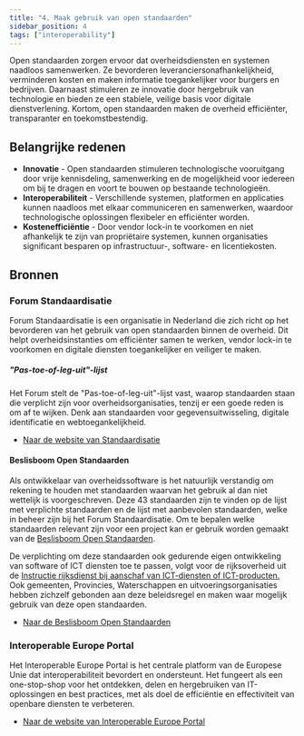 ```yaml
---
title: "4. Maak gebruik van open standaarden"
sidebar_position: 4
tags: ["interoperability"]
---
```


Open standaarden zorgen ervoor dat overheidsdiensten en systemen naadloos
samenwerken. Ze bevorderen leveranciersonafhankelijkheid, verminderen kosten en
maken informatie toegankelijker voor burgers en bedrijven. Daarnaast stimuleren
ze innovatie door hergebruik van technologie en bieden ze een stabiele, veilige
basis voor digitale dienstverlening. Kortom, open standaarden maken de overheid
efficiënter, transparanter en toekomstbestendig.

## Belangrijke redenen

- **Innovatie** - Open standaarden stimuleren technologische vooruitgang door
  vrije kennisdeling, samenwerking en de mogelijkheid voor iedereen om bij te
  dragen en voort te bouwen op bestaande technologieën.
- **Interoperabiliteit** - Verschillende systemen, platformen en applicaties
  kunnen naadloos met elkaar communiceren en samenwerken, waardoor
  technologische oplossingen flexibeler en efficiënter worden.
- **Kostenefficiëntie** - Door vendor lock-in te voorkomen en niet afhankelijk
  te zijn van propriëtaire systemen, kunnen organisaties significant besparen op
  infrastructuur-, software- en licentiekosten.

## Bronnen

### Forum Standaardisatie

Forum Standaardisatie is een organisatie in Nederland die zich richt op het
bevorderen van het gebruik van open standaarden binnen de overheid. Dit helpt
overheidsinstanties om efficiënter samen te werken, vendor lock-in te voorkomen
en digitale diensten toegankelijker en veiliger te maken.

##### "Pas-toe-of-leg-uit"-lijst

Het Forum stelt de "Pas-toe-of-leg-uit"-lijst vast, waarop standaarden staan die
verplicht zijn voor overheidsorganisaties, tenzij er een goede reden is om af te
wijken. Denk aan standaarden voor gegevensuitwisseling, digitale identificatie
en webtoegankelijkheid.

- [Naar de website van Standaardisatie](https://forumstandaardisatie.nl)

#### Beslisboom Open Standaarden

Als ontwikkelaar van overheidssoftware is het natuurlijk verstandig om rekening
te houden met standaarden waarvan het gebruik al dan niet wettelijk is
voorgeschreven. Deze 43 standaarden zijn te vinden op de lijst met verplichte
standaarden en de lijst met aanbevolen standaarden, welke in beheer zijn bij het
Forum Standaardisatie. Om te bepalen welke standaarden relevant zijn voor een
project kan er gebruik worden gemaakt van de
[Beslisboom Open Standaarden](https://www.forumstandaardisatie.nl/beslisboom/beslisboom-open-standaarden/).

De verplichting om deze standaarden ook gedurende eigen ontwikkeling van
software of ICT diensten toe te passen, volgt voor de rijksoverheid uit de
[Instructie rijksdienst bij aanschaf van ICT-diensten of ICT-producten.](https://wetten.overheid.nl/BWBR0024717/2008-11-23)
Ook gemeenten, Provincies, Waterschappen en uitvoeringsorganisaties hebben
zichzelf gebonden aan deze beleidsregel en maken waar mogelijk gebruik van deze
open standaarden.

- [Naar de Beslisboom Open Standaarden](https://www.forumstandaardisatie.nl/beslisboom/beslisboom-open-standaarden)

### Interoperable Europe Portal

Het Interoperable Europe Portal is het centrale platform van de Europese Unie
dat interoperabiliteit bevordert en ondersteunt. Het fungeert als een
one-stop-shop voor het ontdekken, delen en hergebruiken van IT-oplossingen en
best practices, met als doel de efficiëntie en effectiviteit van openbare
diensten te verbeteren.

- [Naar de website van Interoperable Europe Portal](https://interoperable-europe.ec.europa.eu/)
